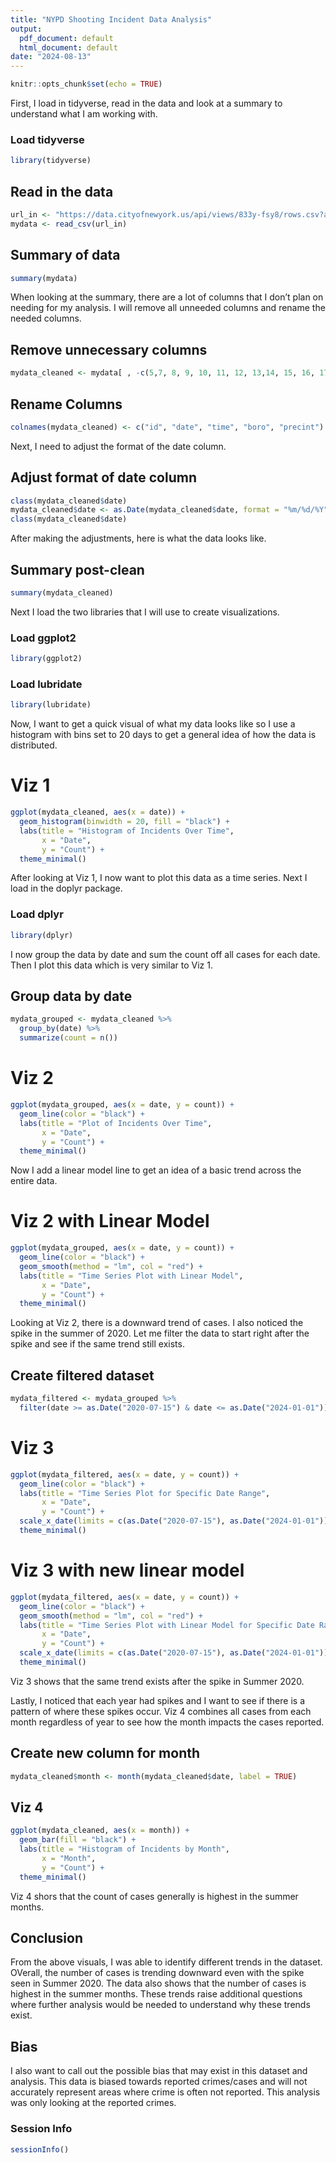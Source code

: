 ```yaml
---
title: "NYPD Shooting Incident Data Analysis"
output:
  pdf_document: default
  html_document: default
date: "2024-08-13"
---
```


```r
knitr::opts_chunk$set(echo = TRUE)
```

First, I load in tidyverse, read in the data and look at a summary to understand what I am working with.

### Load tidyverse
```r
library(tidyverse)
```

## Read in the data
```r
url_in <- "https://data.cityofnewyork.us/api/views/833y-fsy8/rows.csv?accessType=DOWNLOAD"
mydata <- read_csv(url_in)
```

## Summary of data
```r
summary(mydata)
```

When looking at the summary, there are a lot of columns that I don't plan on needing for my analysis. I will remove all unneeded columns and rename the needed columns.

## Remove unnecessary columns 
```r
mydata_cleaned <- mydata[ , -c(5,7, 8, 9, 10, 11, 12, 13,14, 15, 16, 17, 18, 19, 20, 21)]
```

## Rename Columns
```r
colnames(mydata_cleaned) <- c("id", "date", "time", "boro", "precint")
```

Next, I need to adjust the format of the date column.

## Adjust format of date column
```r
class(mydata_cleaned$date)
mydata_cleaned$date <- as.Date(mydata_cleaned$date, format = "%m/%d/%Y")
class(mydata_cleaned$date)
```

After making the adjustments, here is what the data looks like.

## Summary post-clean
```r
summary(mydata_cleaned)
```

Next I load the two libraries that I will use to create visualizations.

### Load ggplot2
```r
library(ggplot2)
```

### Load lubridate
```r
library(lubridate)
```

Now, I want to get a quick visual of what my data looks like so I use a histogram with bins set to 20 days to get a general idea of how the data is distributed.

# Viz 1 
```r
ggplot(mydata_cleaned, aes(x = date)) +
  geom_histogram(binwidth = 20, fill = "black") +
  labs(title = "Histogram of Incidents Over Time",
       x = "Date",
       y = "Count") +
  theme_minimal()
```

After looking at Viz 1, I now want to plot this data as a time series. Next I load in the doplyr package.

### Load dplyr
```r
library(dplyr)
```

I now group the data by date and sum the count off all cases for each date. Then I plot this data which is very similar to Viz 1.

## Group data by date
```r
mydata_grouped <- mydata_cleaned %>%
  group_by(date) %>%
  summarize(count = n())
```

# Viz 2
```r
ggplot(mydata_grouped, aes(x = date, y = count)) +
  geom_line(color = "black") +
  labs(title = "Plot of Incidents Over Time",
       x = "Date",
       y = "Count") +
  theme_minimal()
```

Now I add a linear model line to get an idea of a basic trend across the entire data. 

# Viz 2 with Linear Model
```r
ggplot(mydata_grouped, aes(x = date, y = count)) +
  geom_line(color = "black") +
  geom_smooth(method = "lm", col = "red") +
  labs(title = "Time Series Plot with Linear Model",
       x = "Date",
       y = "Count") +
  theme_minimal()
```

Looking at Viz 2, there is a downward trend of cases. I also noticed the spike in the summer of 2020. Let me filter the data to start right after the spike and see if the same trend still exists.

## Create filtered dataset
```r
mydata_filtered <- mydata_grouped %>%
  filter(date >= as.Date("2020-07-15") & date <= as.Date("2024-01-01"))
```

# Viz 3
```r
ggplot(mydata_filtered, aes(x = date, y = count)) +
  geom_line(color = "black") +
  labs(title = "Time Series Plot for Specific Date Range",
       x = "Date",
       y = "Count") +
  scale_x_date(limits = c(as.Date("2020-07-15"), as.Date("2024-01-01"))) +
  theme_minimal()
```

# Viz 3 with new linear model
```r
ggplot(mydata_filtered, aes(x = date, y = count)) +
  geom_line(color = "black") +  
  geom_smooth(method = "lm", col = "red") +
  labs(title = "Time Series Plot with Linear Model for Specific Date Range",
       x = "Date",
       y = "Count") +
  scale_x_date(limits = c(as.Date("2020-07-15"), as.Date("2024-01-01"))) +  
  theme_minimal()
```

Viz 3 shows that the same trend exists after the spike in Summer 2020.

Lastly, I noticed that each year had spikes and I want to see if there is a pattern of where these spikes occur. Viz 4 combines all cases from each month regardless of year to see how the month impacts the cases reported.

## Create new column for month
```r
mydata_cleaned$month <- month(mydata_cleaned$date, label = TRUE)
```

## Viz 4
```r
ggplot(mydata_cleaned, aes(x = month)) +
  geom_bar(fill = "black") +
  labs(title = "Histogram of Incidents by Month",
       x = "Month",
       y = "Count") +
  theme_minimal()
```

Viz 4 shors that the count of cases generally is highest in the summer months.

## Conclusion
From the above visuals, I was able to identify different trends in the dataset. OVerall, the number of cases is trending downward even with the spike seen in Summer 2020. The data also shows that the number of cases is highest in the summer months.
These trends raise additional questions where further analysis would be needed to understand why these trends exist. 

## Bias
I also want to call out the possible bias that may exist in this dataset and analysis. This data is biased towards reported crimes/cases and will not accurately represent areas where crime is often not reported. This analysis was only looking at the reported crimes.


### Session Info
```r
sessionInfo()
```

